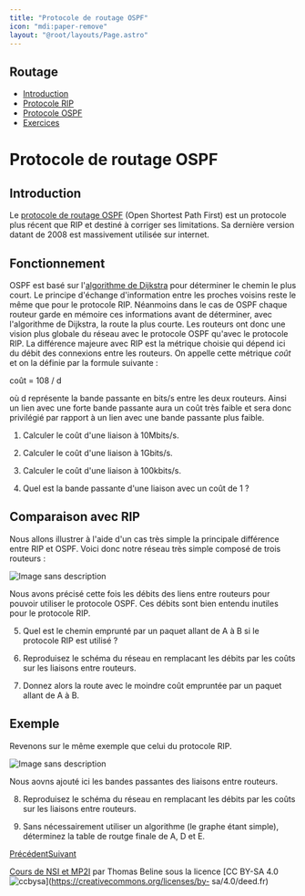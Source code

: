 ```yaml
---
title: "Protocole de routage OSPF"
icon: "mdi:paper-remove"
layout: "@root/layouts/Page.astro"
---
```

 
## Routage

  * [Introduction](.)
  * [Protocole RIP](rip)
  * [Protocole OSPF](ospf)
  * [Exercices](exercices)

# Protocole de routage OSPF

## Introduction

Le [protocole de routage
OSPF](https://fr.wikipedia.org/wiki/Open_Shortest_Path_First) (Open Shortest
Path First) est un protocole plus récent que RIP et destiné à corriger ses
limitations. Sa dernière version datant de 2008 est massivement utilisée sur
internet.

## Fonctionnement

OSPF est basé sur l'[algorithme de
Dijkstra](https://fr.wikipedia.org/wiki/Algorithme_de_Dijkstra) pour
déterminer le chemin le plus court. Le principe d'échange d'information entre
les proches voisins reste le même que pour le protocole RIP. Néanmoins dans le
cas de OSPF chaque routeur garde en mémoire ces informations avant de
déterminer, avec l'algorithme de Dijkstra, la route la plus courte. Les
routeurs ont donc une vision plus globale du réseau avec le protocole OSPF
qu'avec le protocole RIP. La différence majeure avec RIP est la métrique
choisie qui dépend ici du débit des connexions entre les routeurs. On appelle
cette métrique _coût_ et on la définie par la formule suivante :

coût = 108 / d

où d représente la bande passante en bits/s entre les deux routeurs. Ainsi un
lien avec une forte bande passante aura un coût très faible et sera donc
privilégié par rapport à un lien avec une bande passante plus faible.

1. Calculer le coût d'une liaison à 10Mbits/s.

2. Calculer le coût d'une liaison à 1Gbits/s.

3. Calculer le coût d'une liaison à 100kbits/s.

4. Quel est la bande passante d'une liaison avec un coût de 1 ?

## Comparaison avec RIP

Nous allons illustrer à l'aide d'un cas très simple la principale différence
entre RIP et OSPF. Voici donc notre réseau très simple composé de trois
routeurs :

![Image sans description](/cours/reseau2.svg)

Nous avons précisé cette fois les débits des liens entre routeurs pour pouvoir
utiliser le protocole OSPF. Ces débits sont bien entendu inutiles pour le
protocole RIP.

5. Quel est le chemin emprunté par un paquet allant de A à B si le
protocole RIP est utilisé ?

6. Reproduisez le schéma du réseau en remplacant les débits par les coûts
sur les liaisons entre routeurs.

7. Donnez alors la route avec le moindre coût empruntée par un paquet
allant de A à B.

## Exemple

Revenons sur le même exemple que celui du protocole RIP.

![Image sans description](/cours/reseau3.svg)

Nous aovns ajouté ici les bandes passantes des liaisons entre routeurs.

8. Reproduisez le schéma du réseau en remplacant les débits par les coûts
sur les liaisons entre routeurs.

9. Sans nécessairement utiliser un algorithme (le graphe étant simple),
déterminez la table de routge finale de A, D et E.

[Précédent](rip)[Suivant](exercices)

[Cours de NSI et MP2I](https://kxs.fr/cours/) par Thomas Beline sous la
licence [CC BY-SA 4.0
![ccbysa](//cours/ccbysa.svg)](https://creativecommons.org/licenses/by-
sa/4.0/deed.fr)

